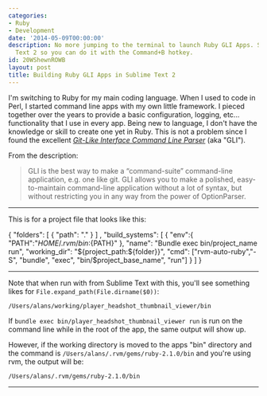 ```yaml
---
categories:
- Ruby
- Development
date: '2014-05-09T00:00:00'
description: No more jumping to the terminal to launch Ruby GLI Apps. Setup Sublime
  Text 2 so you can do it with the Command+B hotkey.
id: 20WShewnROWB
layout: post
title: Building Ruby GLI Apps in Sublime Text 2
---
```


I'm switching to Ruby for my main coding language. When I used to code in Perl, I started command line apps with my own little framework. I pieced together over the years to provide a basic configuration, logging, etc... functionality that I use in every app. Being new to language, I don't have the knowledge or skill to create one yet in Ruby. This is not a problem since I found the excellent *[Git-Like Interface Command Line Parser][1]* (aka "GLI"). 

From the description:

> GLI is the best way to make a “command-suite” command-line application, e.g. one like git. GLI allows you to make a polished, easy-to-maintain command-line application without a lot of syntax, but without restricting you in any way from the power of OptionParser.

---

This is for a project file that looks like this:

  {
    "folders": [
      {
        "path": "."
      }
    ]
    ,
    "build_systems": [
      {
        "env":{
          "PATH":"${HOME}/.rvm/bin:${PATH}"
        },
        "name": "Bundle exec bin/project_name run",
        "working_dir": "${project_path:${folder}}",
        "cmd": ["rvm-auto-ruby","-S", "bundle", "exec", "bin/$project_base_name", "run"]
      }
    ]
  }


---


Note that when run with from Sublime Text with this, you'll see something likes for `File.expand_path(File.dirname($0))`:

    /Users/alans/working/player_headshot_thumbnail_viewer/bin

If `bundle exec bin/player_headshot_thumbnail_viewer run` is run on the command line while in the root of the app, the same output will show up. 

However, if the working directory is moved to the apps "bin" directory and the command is `/Users/alans/.rvm/gems/ruby-2.1.0/bin` and you're using rvm, the output will be:

    /Users/alans/.rvm/gems/ruby-2.1.0/bin

---



[1]: https://github.com/davetron5000/gli

<!-- 

{% photo /i/aws-20120714--0630-03.jpg caption:"Fifty down. Fifty or so more to go..."%} 

-->



<!--

{% highlight json %}

[
  {
    "caption": "Plugin Unit Tests",
    "command": "plugin_unit_test"
  } 
]

{% endhighlight %}

-->